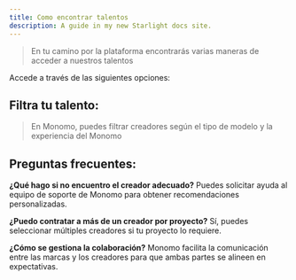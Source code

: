 ```yaml
---
title: Como encontrar talentos
description: A guide in my new Starlight docs site.
---
```

> En tu camino por la plataforma encontrarás varias maneras de acceder a nuestros talentos

Accede a través de las siguientes opciones:

## Filtra tu talento:
> En Monomo, puedes filtrar creadores según el tipo de modelo y la experiencia del Monomo 

## Preguntas frecuentes:
**¿Qué hago si no encuentro el creador adecuado?** Puedes solicitar ayuda al equipo de soporte de Monomo para obtener recomendaciones personalizadas.

**¿Puedo contratar a más de un creador por proyecto?** Sí, puedes seleccionar múltiples creadores si tu proyecto lo requiere.

**¿Cómo se gestiona la colaboración?** Monomo facilita la comunicación entre las marcas y los creadores para que ambas partes se alineen en expectativas.
